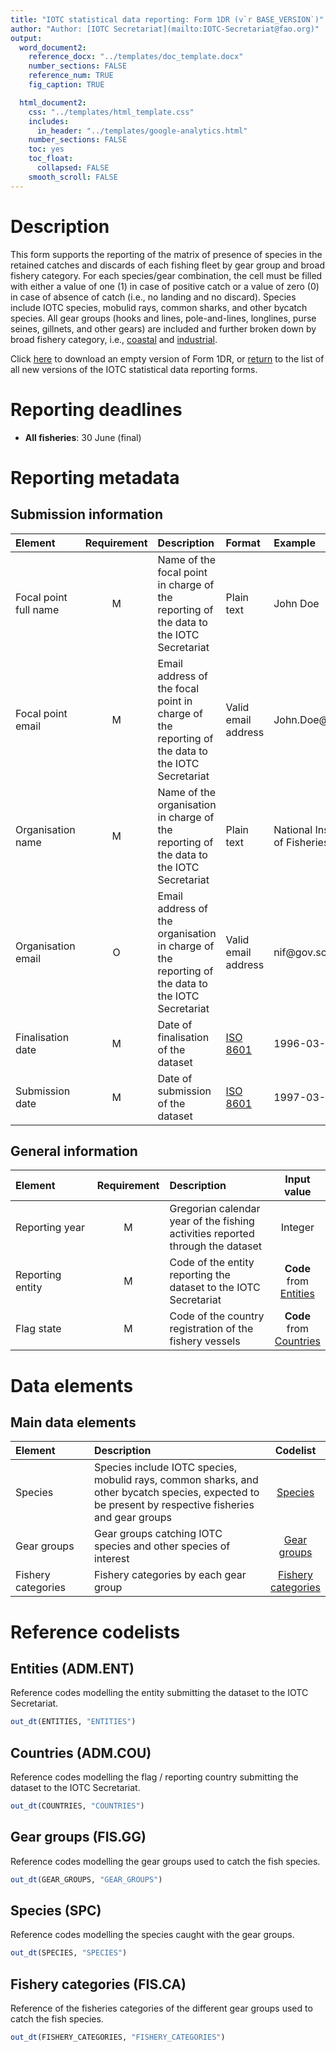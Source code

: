 ```yaml
---
title: "IOTC statistical data reporting: Form 1DR (v`r BASE_VERSION`)"
author: "Author: [IOTC Secretariat](mailto:IOTC-Secretariat@fao.org)" 
output:
  word_document2:
    reference_docx: "../templates/doc_template.docx"
    number_sections: FALSE
    reference_num: TRUE
    fig_caption: TRUE

  html_document2:
    css: "../templates/html_template.css"
    includes: 
      in_header: "../templates/google-analytics.html"
    number_sections: FALSE
    toc: yes
    toc_float:
      collapsed: FALSE
    smooth_scroll: FALSE
---
```

  
# Description
  
This form supports the reporting of the matrix of presence of species in the retained catches and discards of each fishing fleet by gear group and broad fishery category. For each species/gear combination, the cell must be filled with either a value of one (1) in case of positive catch or a value of zero (0) in case of absence of catch (i.e., no landing and no discard). Species include IOTC species, mobulid rays, common sharks, and other bycatch species. All gear groups (hooks and lines, pole-and-lines, longlines, purse seines, gillnets, and other gears) are included and further broken down by broad fishery category, i.e., [coastal](#iotccoastalfishery) and [industrial](#iotcindustrialfishery).

Click [here](../forms/Form-1DR.xlsx) to download an empty version of Form 1DR, or [return](../forms) to the list of all new versions of the IOTC statistical data reporting forms.

# Reporting deadlines

- **All fisheries**: 30 June (final)

# Reporting metadata

## Submission information

| Element        | Requirement | Description | Format | Example |
| :----------- | :----: | :----------------------- | :-------- | :------------ |
| [Focal point full name]{#fcname} | M | Name of the focal point in charge of the reporting of the data to the IOTC Secretariat | Plain text | John Doe  |
| [Focal point email]{#fcemail} | M | Email address of the focal point in charge of the reporting of the data to the IOTC Secretariat | Valid email address | John.Doe@fao.org |
| [Organisation name]{#orgname} | M | Name of the organisation in charge of the reporting of the data to the IOTC Secretariat | Plain text | National Institute of Fisheries |
| [Organisation email]{#orgemail} | O | Email address of the organisation in charge of the reporting of the data to the IOTC Secretariat | Valid email address | nif@gov.sc |
| [Finalisation date]{#findate} | M | Date of finalisation of the dataset | [ISO 8601](https://en.wikipedia.org/wiki/ISO_8601) | 1996-03-27 |
| [Submission date]{#subdate} | M | Date of submission of the dataset | [ISO 8601](https://en.wikipedia.org/wiki/ISO_8601) | 1997-03-21 |

## General information

| Element | Requirement | Description | Input value  |
| :----------------- | :-----: | :----------------------- | :-------: |
| [Reporting year]{#repyear} | M | Gregorian calendar year of the fishing activities reported through the dataset | Integer |
| [Reporting entity]{#repentity} | M | Code of the entity reporting the dataset to the IOTC Secretariat | **Code** from [Entities](#Entities) |
| [Flag state]{#repflagstate} | M | Code of the country registration of the fishery vessels | **Code** from [Countries](#Countries) |

# Data elements

## Main data elements

| Element | Description | Codelist |
| :----------- | :-------------------------- | :-------: |
| Species | Species include IOTC species, mobulid rays, common sharks, and other bycatch species, expected to be present by respective fisheries and gear groups | [Species](#Species) |
| Gear groups | Gear groups catching IOTC species and other species of interest | [Gear groups](#GearGroups) |
| Fishery categories | Fishery categories by each gear group | [Fishery categories](#FisheryCategories)|

# Reference codelists

## Entities (ADM.ENT) {#Entities}

Reference codes modelling the entity submitting the dataset to the IOTC Secretariat.

```r
out_dt(ENTITIES, "ENTITIES")
```

## Countries (ADM.COU) {#Countries}

Reference codes modelling the flag / reporting country submitting the dataset to the IOTC Secretariat.

```r
out_dt(COUNTRIES, "COUNTRIES")
```

## Gear groups (FIS.GG) {#GearGroups}

Reference codes modelling the gear groups used to catch the fish species.

```r
out_dt(GEAR_GROUPS, "GEAR_GROUPS")
```

## Species (SPC) {#Species}

Reference codes modelling the species caught with the gear groups.

```r
out_dt(SPECIES, "SPECIES")
```

## Fishery categories (FIS.CA) {#FisheryCategories}

Reference of the fisheries categories of the different gear groups used to catch the fish species.

```r
out_dt(FISHERY_CATEGORIES, "FISHERY_CATEGORIES")
```
